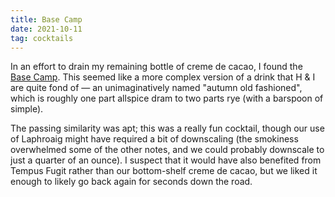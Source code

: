 ```yaml
---
title: Base Camp
date: 2021-10-11
tag: cocktails
---
```


In an effort to drain my remaining bottle of creme de cacao, I found the [Base Camp](http://cocktailvirgin.blogspot.com/2020/11/base-camp.html). This seemed like a more complex version of a drink that H & I are quite fond of — an unimaginatively named "autumn old fashioned", which is roughly one part allspice dram to two parts rye (with a barspoon of simple). 

The passing similarity was apt; this was a really fun cocktail, though our use of Laphroaig might have required a bit of downscaling (the smokiness overwhelmed some of the other notes, and we could probably downscale to just a quarter of an ounce). I suspect that it would have also benefited from Tempus Fugit rather than our bottom-shelf creme de cacao, but we liked it enough to likely go back again for seconds down the road.
        